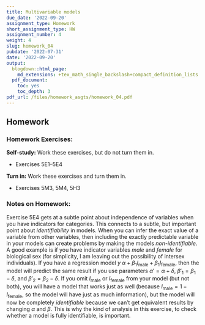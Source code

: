 ```yaml
---
title: Multivariable models
due_date: '2022-09-20'
assignment_type: Homework
short_assignment_type: HW
assignment_number: 4
weight: 4
slug: homework_04
pubdate: '2022-07-31'
date: '2022-09-20'
output:
  blogdown::html_page:
    md_extensions: +tex_math_single_backslash+compact_definition_lists
  pdf_document:
    toc: yes
    toc_depth: 3
pdf_url: /files/homework_asgts/homework_04.pdf
---
```

## Homework

### Homework Exercises:



**Self-study:** Work these exercises, but do not turn them in.

* Exercises 5E1--5E4

**Turn in:** Work these exercises and turn them in.

* Exercises 5M3, 5M4, 5H3

### Notes on Homework:


Exercise 5E4 gets at a subtle point about independence of variables when you have indicators for categories. This connects to a subtle, but important point about _identifiability_ in models. When you can infer the exact value of a variable from other variables, then including the exactly predictable variable in your models can create problems by making the models _non-identifiable_. A good example is if you have indicator variables _male_ and _female_ for biological sex (for simplicity, I am leaving out the possibility of intersex individuals). If you have a regression model $y ~ \alpha + \beta_1 I_{\text{male}} + \beta_1 I_{\text{female}}$, then the model will predict the same result if you use parameters $\alpha' = \alpha + \delta$, $\beta'_1 = \beta_1 - \delta$, and $\beta'_2 = \beta_2 - \delta$. If you omit $I_{\text{male}}$ or $I_{\text{female}}$ from your model (but not both), you will have a model that works just as well (because $I_{\text{male}} = 1 - I_{\text{female}}$, so the model will have just as much information), but the model will now be completely _identifiable_ because we can't get equivalent results by changing $\alpha$ and $\beta$. This is why the kind of analysis in this exercise, to check whether a model is fully identifiable, is important.